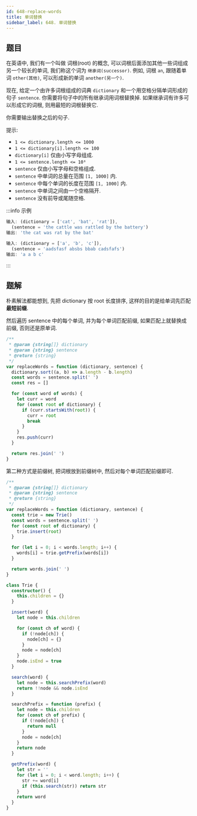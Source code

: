 ```yaml
---
id: 648-replace-words
title: 单词替换
sidebar_label: 648. 单词替换
---
```


## 题目

在英语中, 我们有一个叫做 词根(root) 的概念, 可以词根后面添加其他一些词组成另一个较长的单词, 我们称这个词为 `继承词(successor)`. 例如, 词根 `an`, 跟随着单词 `other(其他)`, 可以形成新的单词 `another(另一个)`.

现在, 给定一个由许多词根组成的词典 `dictionary` 和一个用空格分隔单词形成的句子 `sentence`. 你需要将句子中的所有继承词用词根替换掉. 如果继承词有许多可以形成它的词根, 则用最短的词根替换它.

你需要输出替换之后的句子.

提示:

- `1 <= dictionary.length <= 1000`
- `1 <= dictionary[i].length <= 100`
- `dictionary[i]` 仅由小写字母组成.
- `1 <= sentence.length <= 10⁶`
- `sentence` 仅由小写字母和空格组成.
- `sentence` 中单词的总量在范围 `[1, 1000]` 内.
- `sentence` 中每个单词的长度在范围 `[1, 1000]` 内.
- `sentence` 中单词之间由一个空格隔开.
- `sentence` 没有前导或尾随空格.

:::info 示例

```ts
输入: (dictionary = ['cat', 'bat', 'rat']),
  (sentence = 'the cattle was rattled by the battery')
输出: 'the cat was rat by the bat'
```

```ts
输入: (dictionary = ['a', 'b', 'c']),
  (sentence = 'aadsfasf absbs bbab cadsfafs')
输出: 'a a b c'
```

:::

## 题解


<Tabs>
  <TabItem value="JavaScript - 朴素解法" label="JavaScript - 朴素解法" default>

朴素解法都能想到, 先把 dictionary 按 root 长度排序, 这样的目的是给单词先匹配**最短前缀**.

然后遍历 sentence 中的每个单词, 并为每个单词匹配前缀, 如果匹配上就替换成前缀, 否则还是原单词.

```ts
/**
 * @param {string[]} dictionary
 * @param {string} sentence
 * @return {string}
 */
var replaceWords = function (dictionary, sentence) {
  dictionary.sort((a, b) => a.length - b.length)
  const words = sentence.split(' ')
  const res = []

  for (const word of words) {
    let curr = word
    for (const root of dictionary) {
      if (curr.startsWith(root)) {
        curr = root
        break
      }
    }
    res.push(curr)
  }

  return res.join(' ')
}
```

</TabItem>
<TabItem value="JavaScript - 前缀树" label="JavaScript - 前缀树" default>

第二种方式是前缀树, 把词根放到前缀树中, 然后对每个单词匹配前缀即可.

```ts
/**
 * @param {string[]} dictionary
 * @param {string} sentence
 * @return {string}
 */
var replaceWords = function (dictionary, sentence) {
  const trie = new Trie()
  const words = sentence.split(' ')
  for (const root of dictionary) {
    trie.insert(root)
  }

  for (let i = 0; i < words.length; i++) {
    words[i] = trie.getPrefix(words[i])
  }

  return words.join(' ')
}

class Trie {
  constructor() {
    this.children = {}
  }

  insert(word) {
    let node = this.children

    for (const ch of word) {
      if (!node[ch]) {
        node[ch] = {}
      }
      node = node[ch]
    }
    node.isEnd = true
  }

  search(word) {
    let node = this.searchPrefix(word)
    return !!node && node.isEnd
  }

  searchPrefix = function (prefix) {
    let node = this.children
    for (const ch of prefix) {
      if (!node[ch]) {
        return null
      }
      node = node[ch]
    }
    return node
  }

  getPrefix(word) {
    let str = ''
    for (let i = 0; i < word.length; i++) {
      str += word[i]
      if (this.search(str)) return str
    }
    return word
  }
}
```

</TabItem>
</Tabs>
